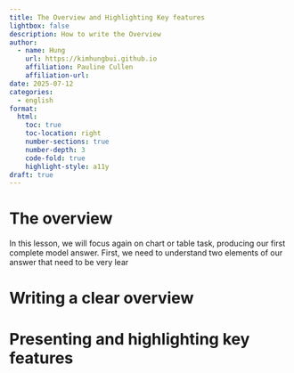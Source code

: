 ```yaml
---
title: The Overview and Highlighting Key features
lightbox: false
description: How to write the Overview
author:
  - name: Hung
    url: https://kimhungbui.github.io
    affiliation: Pauline Cullen
    affiliation-url: 
date: 2025-07-12
categories:
  - english
format:
  html:
    toc: true
    toc-location: right
    number-sections: true
    number-depth: 3
    code-fold: true
    highlight-style: a11y
draft: true
---
```

# The overview

In this lesson, we will focus again on chart or table task, producing our first complete model answer. First, we need to understand two elements of our answer that need to be very lear



# Writing a clear overview




# Presenting and highlighting key features